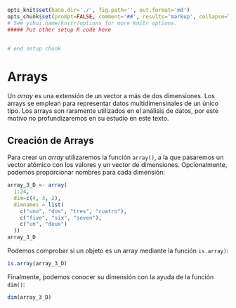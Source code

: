 ```r
opts_knit$set(base.dir='./', fig.path='', out.format='md')
opts_chunk$set(prompt=FALSE, comment='##', results='markup', collapse=TRUE, echo=TRUE, eval=TRUE)
# See yihui.name/knitr/options for more Knitr options.
##### Put other setup R code here


# end setup chunk
```


<!-- ```{r, include=FALSE} -->
<!-- tutorial::go_interactive() -->
<!-- ``` -->


# Arrays


Un _array_ es una extensión de un vector a más de dos dimensiones. Los arrays se
emplean para representar  datos multidimensinales de un único tipo. Los arrays son
raramente utilizados en el análisis de datos, por este motivo no profundizaremos
en su estudio en este texto.


## Creación de Arrays

Para crear un _array_ utilizaremos la función `array()`, a la que pasaremos
un vector atómico con los valores y un vector de dimensiones. Opcionalmente, 
podemos proporcionar nombres para cada dimensión:

```r
array_3_D <- array(
  1:24, 
  dim=c(4, 3, 2),
  dimnames = list(
    c("uno", "dos", "tres", "cuatro"),
    c("five", "six", "seven"),
    c("un", "deux")
  ))
array_3_D
```


Podemos comprobar si un objeto es un array mediante la función `is.array)`:

```r
is.array(array_3_D)
```

Finalmente, podemos conocer su dimensión con la ayuda de la función `dim()`:

```r
dim(array_3_D)
```











































